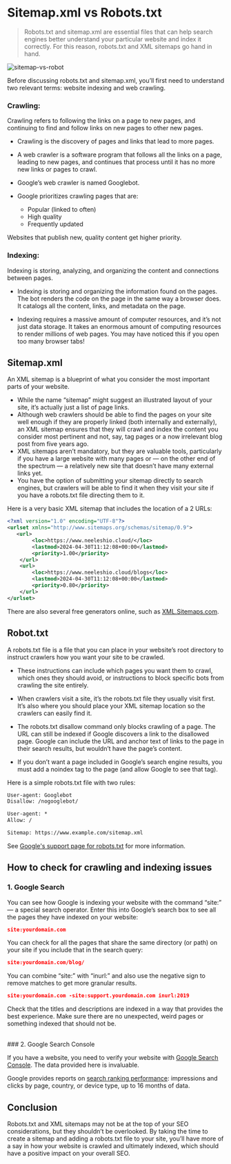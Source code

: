 # Sitemap.xml vs Robots.txt

> Robots.txt and sitemap.xml are essential files that can help search engines better understand your particular website and index it correctly. For this reason, robots.txt and XML sitemaps go hand in hand.

![sitemap-vs-robot](/sitemap-vs-robottxt.png)

Before discussing robots.txt and sitemap.xml, you’ll first need to understand two relevant terms: website indexing and web crawling.

### Crawling:

Crawling refers to following the links on a page to new pages, and continuing to find and follow links on new pages to other new pages.

-   Crawling is the discovery of pages and links that lead to more pages.

-   A web crawler is a software program that follows all the links on a page, leading to new pages, and continues that process until it has no more new links or pages to crawl.

-   Google’s web crawler is named Googlebot.

-   Google prioritizes crawling pages that are:

    -   Popular (linked to often)
    -   High quality
    -   Frequently updated

Websites that publish new, quality content get higher priority.

### Indexing:

Indexing is storing, analyzing, and organizing the content and connections between pages.

-   Indexing is storing and organizing the information found on the pages. The bot renders the code on the page in the same way a browser does. It catalogs all the content, links, and metadata on the page.

-   Indexing requires a massive amount of computer resources, and it’s not just data storage. It takes an enormous amount of computing resources to render millions of web pages. You may have noticed this if you open too many browser tabs!

## Sitemap.xml

An XML sitemap is a blueprint of what you consider the most important parts of your website.

-   While the name “sitemap” might suggest an illustrated layout of your site, it’s actually just a list of page links.
-   Although web crawlers should be able to find the pages on your site well enough if they are properly linked (both internally and externally), an XML sitemap ensures that they will crawl and index the content you consider most pertinent and not, say, tag pages or a now irrelevant blog post from five years ago.
-   XML sitemaps aren’t mandatory, but they are valuable tools, particularly if you have a large website with many pages or — on the other end of the spectrum — a relatively new site that doesn’t have many external links yet.
-   You have the option of submitting your sitemap directly to search engines, but crawlers will be able to find it when they visit your site if you have a robots.txt file directing them to it.

Here is a very basic XML sitemap that includes the location of a 2 URLs:

```xml
<?xml version="1.0" encoding="UTF-8"?>
<urlset xmlns="http://www.sitemaps.org/schemas/sitemap/0.9">
   <url>
        <loc>https://www.neeleshio.cloud/</loc>
        <lastmod>2024-04-30T11:12:08+00:00</lastmod>
        <priority>1.00</priority>
    </url>
    <url>
        <loc>https://www.neeleshio.cloud/blogs</loc>
        <lastmod>2024-04-30T11:12:08+00:00</lastmod>
        <priority>0.80</priority>
    </url>
</urlset>
```

There are also several free generators online, such as [XML.Sitemaps.com](https://www.xml-sitemaps.com/).

## Robot.txt

A robots.txt file is a file that you can place in your website’s root directory to instruct crawlers how you want your site to be crawled.

-   These instructions can include which pages you want them to crawl, which ones they should avoid, or instructions to block specific bots from crawling the site entirely.
-   When crawlers visit a site, it’s the robots.txt file they usually visit first. It’s also where you should place your XML sitemap location so the crawlers can easily find it.

-   The robots.txt disallow command only blocks crawling of a page. The URL can still be indexed if Google discovers a link to the disallowed page. Google can include the URL and anchor text of links to the page in their search results, but wouldn’t have the page’s content.

-   If you don’t want a page included in Google’s search engine results, you must add a noindex tag to the page (and allow Google to see that tag).

Here is a simple robots.txt file with two rules:

```txt
User-agent: Googlebot
Disallow: /nogooglebot/

User-agent: *
Allow: /

Sitemap: https://www.example.com/sitemap.xml
```

See [Google's support page for robots.txt](https://developers.google.com/search/docs/crawling-indexing/robots/create-robots-txt) for more information.

## How to check for crawling and indexing issues

### 1. Google Search

You can see how Google is indexing your website with the command <span className="tag">“site:”</span> — a special search operator. Enter this into Google’s search box to see all the pages they have indexed on your website:

```json
site:yourdomain.com
```

You can check for all the pages that share the same directory (or path) on your site if you include that in the search query:

```json
site:yourdomain.com/blog/
```

You can combine “site:” with “inurl:” and also use the negative sign to remove matches to get more granular results.

```json
site:yourdomain.com -site:support.yourdomain.com inurl:2019
```

Check that the titles and descriptions are indexed in a way that provides the best experience. Make sure there are no unexpected, weird pages or something indexed that should not be.

<br />
### 2. Google Search Console

If you have a website, you need to verify your website with [Google Search Console](https://search.google.com/search-console/). The data provided here is invaluable.

Google provides reports on [search ranking performance](https://search.google.com/search-console/performance/search-analytics): impressions and clicks by page, country, or device type, up to 16 months of data.

## Conclusion

Robots.txt and XML sitemaps may not be at the top of your SEO considerations, but they shouldn’t be overlooked. By taking the time to create a sitemap and adding a robots.txt file to your site, you’ll have more of a say in how your website is crawled and ultimately indexed, which should have a positive impact on your overall SEO.
